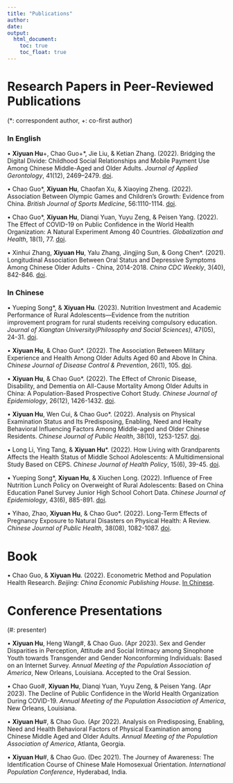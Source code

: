 ```yaml
---
title: "Publications"
author: 
date: 
output: 
  html_document:
    toc: true
    toc_float: true
---
```


# Research Papers in Peer-Reviewed Publications

(*: correspondent author, +: co-first author)

### In English

• **Xiyuan Hu**\+, Chao Guo\+\*, Jie Liu, & Ketian Zhang. (2022). Bridging the Digital Divide: Childhood Social Relationships and Mobile Payment Use Among Chinese Middle-Aged and Older Adults. *Journal of Applied                                        Gerontology*, 41(12), 2469–2479. [doi](https://journals.sagepub.com/doi/10.1177/07334648221117771).

• Chao Guo\*, **Xiyuan Hu**, Chaofan Xu, & Xiaoying Zheng. (2022).  Association Between Olympic Games and Children’s Growth: Evidence from China. *British Journal of Sports Medicine*, 56:1110-1114. [doi](https://bjsm.bmj.com/content/56/19/1110).

• Chao Guo\*, **Xiyuan Hu**, Dianqi Yuan, Yuyu Zeng, & Peisen Yang. (2022). The Effect of COVID-19 on Public Confidence in the World Health Organization: A Natural Experiment Among 40 Countries. *Globalization and Health*, 18(1), 77. [doi](https://globalizationandhealth.biomedcentral.com/articles/10.1186/s12992-022-00872-y).

• Xinhui Zhang, **Xiyuan Hu**, Yalu Zhang, Jingjing Sun, & Gong Chen\*. (2021). Longitudinal Association Between Oral Status and Depressive Symptoms Among Chinese Older Adults - China, 2014-2018. *China CDC Weekly*, 3(40), 842-846. [doi](https://weekly.chinacdc.cn/en/article/doi/10.46234/ccdcw2021.208).


### In Chinese

• Yueping Song\*, & **Xiyuan Hu**. (2023). Nutrition Investment and Academic Performance of Rural Adolescents—Evidence from the nutrition improvement program for rural students receiving compulsory education. *Journal of Xiangtan University(Philosophy and Social Sciences)*, 47(05), 24-31. [doi](http://www.cnki.net/KCMS/detail/detail.aspx?dbcode=CJFD&dbname=CJFDAUTO&filename=XTDX202305004&uniplatform=OVERSEA&v=JTW6jbiO746pdFzuEUakwrapTeFjxgew5yO-SVKCOO2rOrNMY68gVkQTaE8C9nrW).

• **Xiyuan Hu**, & Chao Guo\*. (2022). The Association Between Military Experience and Health Among Older Adults Aged 60 and Above In China. *Chinese Journal of Disease Control & Prevention*, 26(1), 105. [doi](https://www.webofscience.com/wos/alldb/full-record/CSCD:7143465).

• **Xiyuan Hu**, & Chao Guo\*. (2022). The Effect of Chronic Disease, Disability, and Dementia on All-Cause Mortality Among Older Adults in China: A Population-Based Prospective Cohort Study. *Chinese Journal of Epidemiology*, 26(12), 1426-1432. [doi](https://zhjbkz.ahmu.edu.cn/cn/article/doi/10.16462/j.cnki.zhjbkz.2022.12.011). 

• **Xiyuan Hu**, Wen Cui, & Chao Guo\*. (2022). Analysis on Physical Examination Status and Its Predisposing, Enabling, Need and Healty Behavioral Influencing Factors Among Middle-aged and Older Chinese Residents. *Chinese Journal of Public Health*, 38(10), 1253-1257. [doi](https://www.zgggws.com/cn/article/doi/10.11847/zgggws1136992). 

• Long Li, Ying Tang, & **Xiyuan Hu**\*. (2022). How Living with Grandparents Affects the Health Status of Middle School Adolescents: A Multidimensional Study Based on CEPS. *Chinese Journal of Health Policy*, 15(6), 39-45. [doi](https://www.webofscience.com/wos/alldb/full-record/CSCD:7278575).

• Yueping Song\*, **Xiyuan Hu**, & Xiuchen Long. (2022). Influence of Free Nutrition Lunch Policy on Overweight of Rural Adolescents: Based on China Education Panel Survey Junior High School Cohort Data. *Chinese Journal of Epidemiology*, 43(6), 885-891. [doi](https://www.webofscience.com/wos/alldb/full-record/MEDLINE:35725346).

• Yihao, Zhao, **Xiyuan Hu**, & Chao Guo\*. (2022). Long-Term Effects of Pregnancy Exposure to Natural Disasters on Physical Health: A Review. *Chinese Journal of Public Health*, 38(08), 1082-1087. [doi](https://www.zgggws.com/cn/article/doi/10.11847/zgggws1136302).

# Book

• Chao Guo, & **Xiyuan Hu**. (2022). Econometric Method and Population Health Research. *Beijing: China Economic Publishing House*. [In Chinese].

# Conference Presentations

(#: presenter)

• **Xiyuan Hu**, Heng Wang\#, & Chao Guo. (Apr 2023). Sex and Gender Disparities in Perception, Attitude and Social Intimacy among Sinophone Youth towards Transgender and Gender Nonconforming Individuals: Based on an Internet Survey. *Annual Meeting of the Population Association of America*, New Orleans, Louisiana. Accepted to the Oral Session.

• Chao Guo\#, **Xiyuan Hu**, Dianqi Yuan, Yuyu Zeng, & Peisen Yang. (Apr 2023). The Decline of Public Confidence in the World Health Organization During COVID-19. *Annual Meeting of the Population Association of America*, New Orleans, Louisiana.

• **Xiyuan Hu**\#, & Chao Guo. (Apr 2022). Analysis on Predisposing, Enabling, Need and Health Behavioral Factors of Physical Examination among Chinese Middle Aged and Older Adults. *Annual Meeting of the Population Association of America*, Atlanta, Georgia.

• **Xiyuan Hu**\#, & Chao Guo. (Dec 2021). The Journey of Awareness: The Identification Course of Chinese Male Homosexual Orientation. *International Population Conference*, Hyderabad, India.

